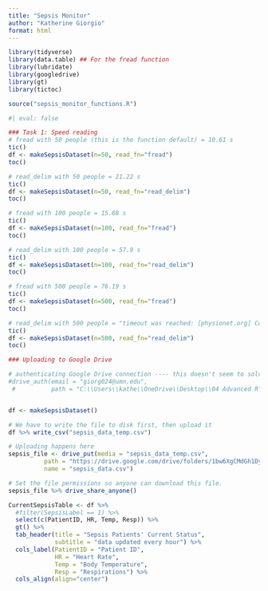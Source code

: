 ```yaml
---
title: "Sepsis Monitor"
author: "Katherine Giorgio"
format: html
---
```


```r
library(tidyverse)
library(data.table) ## For the fread function
library(lubridate)
library(googledrive)
library(gt)
library(tictoc)

source("sepsis_monitor_functions.R")
```

```r
#| eval: false

### Task 1: Speed reading
# fread with 50 people (this is the function default) = 10.61 s
tic()
df <- makeSepsisDataset(n=50, read_fn="fread")
toc()

# read_delim with 50 people = 21.22 s
tic()
df <- makeSepsisDataset(n=50, read_fn="read_delim")
toc()

# fread with 100 people = 15.68 s
tic()
df <- makeSepsisDataset(n=100, read_fn="fread")
toc()

# read_delim with 100 people = 57.9 s
tic()
df <- makeSepsisDataset(n=100, read_fn="read_delim")
toc()

# fread with 500 people = 76.19 s
tic()
df <- makeSepsisDataset(n=500, read_fn="fread")
toc()

# read_delim with 500 people = "timeout was reached: [physionet.org] Connection timed out after 10007 milliseconds"
tic()
df <- makeSepsisDataset(n=500, read_fn="read_delim")
toc()
```

```r

### Uploading to Google Drive

# authenticating Google Drive connection ---- this doesn't seem to solve the problem... leaving it here for now though
#drive_auth(email = "giorg024@umn.edu",
 #          path = "C:\\Users\\kathe\\OneDrive\\Desktop\\04 Advanced R\\Code - Git\\7462-sepsis-monitor\\googledrive_apikey.txt")


df <- makeSepsisDataset()

# We have to write the file to disk first, then upload it
df %>% write_csv("sepsis_data_temp.csv")

# Uploading happens here
sepsis_file <- drive_put(media = "sepsis_data_temp.csv", 
          path = "https://drive.google.com/drive/folders/1bw6XgCMdGh1DyMIGOm1mPTTDP5rtny5W?usp=sharing",
          name = "sepsis_data.csv")

# Set the file permissions so anyone can download this file.
sepsis_file %>% drive_share_anyone()
```



```r
CurrentSepsisTable <- df %>% 
  #filter(SepsisLabel == 1) %>% 
  select(c(PatientID, HR, Temp, Resp)) %>% 
  gt() %>% 
  tab_header(title = "Sepsis Patients' Current Status",
             subtitle = "data updated every hour") %>% 
  cols_label(PatientID = "Patient ID",
             HR = "Heart Rate",
             Temp = "Body Temperature",
             Resp = "Respirations") %>% 
  cols_align(align="center")

```


